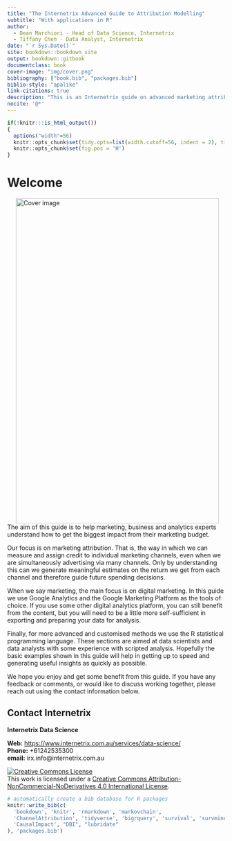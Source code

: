 ```yaml
--- 
title: "The Internetrix Advanced Guide to Attribution Modelling"
subtitle: "With applications in R"
author:  
  - Dean Marchiori - Head of Data Science, Internetrix
  - Tiffany Chen - Data Analyst, Internetrix
date: "`r Sys.Date()`"
site: bookdown::bookdown_site
output: bookdown::gitbook
documentclass: book
cover-image: "img/cover.png"
bibliography: ["book.bib", "packages.bib"]
biblio-style: "apalike"
link-citations: true
description: "This is an Internetrix guide on advanced marketing attribution modelling for eCommerce data"
nocite: '@*'
---
```


```r
if(!knitr:::is_html_output())
{
  options("width"=56)
  knitr::opts_chunk$set(tidy.opts=list(width.cutoff=56, indent = 2), tidy = TRUE)
  knitr::opts_chunk$set(fig.pos = 'H')
}
```


# Welcome

<img src="img/cover.png" width="470" height="750" alt="Cover image" align="right" style="margin: 0 1em 0 1em" />

The aim of this guide is to help marketing, business and analytics experts 
understand how to get the biggest impact from their marketing budget.  

Our focus is on marketing attribution. That is, the way in which we can measure
and assign credit to individual marketing channels, even when we are 
simultaneously advertising via many channels. Only by understanding this can
we generate meaningful estimates on the return we get from each channel and
therefore guide future spending decisions.  

When we say marketing, the main focus is on digital marketing. In this guide
we use Google Analytics and the Google Marketing Platform as the 
tools of choice. If you use some other digital analytics platform, you can 
still benefit from the content, but you will need to be a little more self-sufficient in 
exporting and preparing your data for analysis.  

Finally, for more advanced and customised methods we use the R statistical
programming language. These sections are aimed at data scientists and
data analysts with some experience with scripted analysis. Hopefully the 
basic examples shown in this guide will help in getting up to speed and generating
useful insights as quickly as possible.  

We hope you enjoy and get some benefit from this guide. If you have any 
feedback or comments, or would like to discuss working together, please reach
out using the contact information below.  


## Contact Internetrix  

**Internetrix Data Science**

**Web:** [https://www.internetrix.com.au/services/data-science/](https://www.internetrix.com.au/services/data-science/)   
**Phone:** +61242535300  
**email:** irx.info@internetrix.com.au  


<a rel="license" href="http://creativecommons.org/licenses/by-nc-nd/4.0/"><img alt="Creative Commons License" style="border-width:0" src="https://i.creativecommons.org/l/by-nc-nd/4.0/88x31.png" /></a><br />This work is licensed under a <a rel="license" href="http://creativecommons.org/licenses/by-nc-nd/4.0/">Creative Commons Attribution-NonCommercial-NoDerivatives 4.0 International License</a>.



```r
# automatically create a bib database for R packages
knitr::write_bib(c(
  'bookdown', 'knitr', 'rmarkdown', 'markovchain', 
  'ChannelAttribution', 'tidyverse', 'bigrquery', 'survival', 'survminer',
  'CausalImpact', "DBI", "lubridate"
), 'packages.bib')
```




